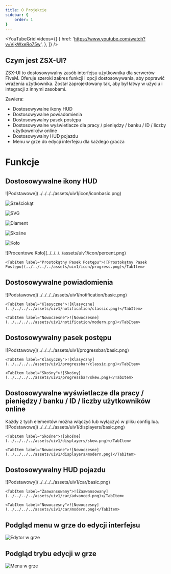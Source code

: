 ```yaml
---
title: O Projekcie
sidebar: {
    order: 1
}
---
```


<YouTubeGrid
	videos={[
		{
			href: 'https://www.youtube.com/watch?v=VjkWxeRo75w',
		},
	]}
/>

<CardGrid>
  <LinkCard title="Tebex Sklep" href="https://zsx-development.tebex.io/package/5289531">
  </LinkCard>
  <LinkCard title="Post na forum CFX" href="https://forum.cfx.re/t/qb-esx-standalone-hud-zsx-ui-user-friendly-interface-with-many-customization-options/4908261">
  </LinkCard>
</CardGrid>

## Czym jest ZSX-UI?

ZSX-UI to dostosowywalny zasób interfejsu użytkownika dla serwerów FiveM. Oferuje szeroki zakres funkcji i opcji dostosowywania, aby poprawić wrażenia użytkownika. Został zaprojektowany tak, aby był łatwy w użyciu i integracji z innymi zasobami.

Zawiera:

- Dostosowywalne ikony HUD
- Dostosowywalne powiadomienia
- Dostosowywalny pasek postępu
- Dostosowywalne wyświetlacze dla pracy / pieniędzy / banku / ID / liczby użytkowników online
- Dostosowywalny HUD pojazdu
- Menu w grze do edycji interfejsu dla każdego gracza

# Funkcje


## Dostosowywalne ikony HUD
<Tabs>
<TabItem label="Podstawowe">![Podstawowe](../../../../assets/uiv1/icon/iconbasic.png)</TabItem>

<TabItem label="Sześciokąt">![Sześciokąt](../../../../assets/uiv1/icon/iconhexagon.png)</TabItem>

<TabItem label="SVG">![SVG](../../../../assets/uiv1/icon/iconsvg.png)</TabItem>

<TabItem label="Diament">![Diament](../../../../assets/uiv1/icon/icondiamond.png)</TabItem>

<TabItem label="Skośne">![Skośne](../../../../assets/uiv1/icon/iconskew.png)</TabItem>

<TabItem label="Koło">![Koło](../../../../assets/uiv1/icon/iconcircle.png)</TabItem>

</Tabs>
<Tabs>
    <TabItem label="Procentowe Koło">![Procentowe Koło](../../../../assets/uiv1/icon/percent.png)</TabItem>
  
    <TabItem label="Prostokątny Pasek Postępu">![Prostokątny Pasek Postępu](../../../../assets/uiv1/icon/progress.png)</TabItem>
</Tabs>

## Dostosowywalne powiadomienia
<Tabs syncKey="hudv1">
    <TabItem label="Podstawowe">![Podstawowe](../../../../assets/uiv1/notification/basic.png)</TabItem>
    
    <TabItem label="Klasyczne">![Klasyczne](../../../../assets/uiv1/notification/classic.png)</TabItem>
    
    <TabItem label="Nowoczesne">![Nowoczesne](../../../../assets/uiv1/notification/modern.png)</TabItem>
</Tabs>

## Dostosowywalny pasek postępu
<Tabs syncKey="hudv1">
    <TabItem label="Podstawowy">![Podstawowy](../../../../assets/uiv1/progressbar/basic.png)</TabItem>
    
    <TabItem label="Klasyczny">![Klasyczny](../../../../assets/uiv1/progressbar/classic.png)</TabItem>
  
    <TabItem label="Skośny">![Skośny](../../../../assets/uiv1/progressbar/skew.png)</TabItem>
</Tabs>

## Dostosowywalne wyświetlacze dla pracy / pieniędzy / banku / ID / liczby użytkowników online

<Aside> Każdy z tych elementów można włączyć lub wyłączyć w pliku config.lua.</Aside>

<Tabs syncKey="hudv1">
    <TabItem label="Podstawowe">![Podstawowe](../../../../assets/uiv1/displayers/basic.png)</TabItem>
   
    <TabItem label="Skośne">![Skośne](../../../../assets/uiv1/displayers/skew.png)</TabItem>
    
    <TabItem label="Nowoczesne">![Nowoczesne](../../../../assets/uiv1/displayers/modern.png)</TabItem>
</Tabs>

## Dostosowywalny HUD pojazdu

<Tabs syncKey="hudv1">
    <TabItem label="Podstawowy">![Podstawowy](../../../../assets/uiv1/car/basic.png)</TabItem>
    
    <TabItem label="Zaawansowany">![Zaawansowany](../../../../assets/uiv1/car/advanced.png)</TabItem>
    
    <TabItem label="Nowoczesny">![Nowoczesny](../../../../assets/uiv1/car/modern.png)</TabItem>
</Tabs>

## Podgląd menu w grze do edycji interfejsu

![Edytor w grze](../../../../assets/uiv1/ingame.png)

## Podgląd trybu edycji w grze

![Menu w grze](../../../../assets/uiv1/preview.png)
